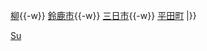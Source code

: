 {{鐵道路線|
| 模板名稱 = 鈴鹿線
| 名稱 = [[File:Kintetsulogo.png|19px|近畿日本鐵道|link=近畿日本鐵道]] <small>[[近畿日本鐵道]]</small> [[鈴鹿線]] [[File:KT number-L.svg|20px]]
| 代表色 = #153f97
| 背景顏色 = #FFFFFF 
| 車站列表 = （←[[Template:名古屋線|近鐵四日市方向]]）[[伊勢若松站|伊勢若松]]{{-w}} [[柳站|柳]]{{-w}} [[鈴鹿市站|鈴鹿市]]{{-w}} [[三日市站|三日市]]{{-w}} [[平田町站|平田町]]
|}}<noinclude>
[[Category:近畿日本鐵道路線模板|Su]]

</noinclude>
